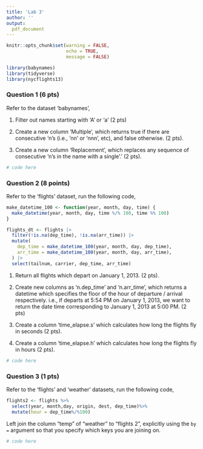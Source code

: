 ```yaml
---
title: 'Lab 3'
author: ''
output:
  pdf_document
---
```



```r
knitr::opts_chunk$set(warning = FALSE, 
                      echo = TRUE, 
                      message = FALSE)
```


```r
library(babynames)
library(tidyverse)
library(nycflights13)
```


### Question 1 (6 pts)

Refer to the dataset 'babynames',

(1) Filter out names starting with 'A' or 'a' (2 pts)

(2) Create a new column 'Multiple', which returns true if there are consecutive 'n's (i.e., 'nn' or 'nnn', etc), and false otherwise. (2 pts).

(3) Create a new column 'Replacement', which replaces any sequence of consecutive 'n's in the name with a single '\.' (2 pts).

```r
# code here 
```



\newpage 

### Question 2 (8 points)

Refer to the 'flights' dataset, run the following code,

```r
make_datetime_100 <- function(year, month, day, time) {
  make_datetime(year, month, day, time %/% 100, time %% 100)
} 

flights_dt <- flights |> 
  filter(!is.na(dep_time), !is.na(arr_time)) |> 
  mutate(
    dep_time = make_datetime_100(year, month, day, dep_time),
    arr_time = make_datetime_100(year, month, day, arr_time),
  ) |> 
  select(tailnum, carrier, dep_time, arr_time)

```

(1) Return all flights which depart on January 1, 2013. (2 pts).

(2) Create new columns as 'n.dep_time' and 'n.arr_time', which returns a datetime which specifies the floor of the hour of departure / arrival respectively.  i.e., if departs at 5:54 PM on January 1, 2013, we want to return the date time corresponding to January 1, 2013 at 5:00 PM.  (2 pts)

(3) Create a column 'time_elapse.s' which calculates how long the flights fly in seconds (2 pts).

(4) Create a column 'time_elapse.h' which calculates how long the flights fly in hours (2 pts).

```r
# code here
```


\newpage 


### Question 3 (1 pts)
Refer to the 'flights' and 'weather' datasets, run the following code,

```r
flights2 <- flights %>%
  select(year, month,day, origin, dest, dep_time)%>%
  mutate(hour = dep_time%/%100)


```

Left join the column "temp" of "weather" to "flights 2", explicitly using the `by = ` argument so that you specify which keys you are joining on. 


```r
# code here
```
